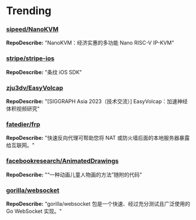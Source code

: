 
# Trending

### [sipeed/NanoKVM](https://github.com/sipeed/NanoKVM)
**RepoDescribe:** "NanoKVM：经济实惠的多功能 Nano RISC-V IP-KVM"
  

### [stripe/stripe-ios](https://github.com/stripe/stripe-ios)
**RepoDescribe:** "条纹 iOS SDK"
  

### [zju3dv/EasyVolcap](https://github.com/zju3dv/EasyVolcap)
**RepoDescribe:** "[SIGGRAPH Asia 2023（技术交流）] EasyVolcap：加速神经体积视频研究"
  

### [fatedier/frp](https://github.com/fatedier/frp)
**RepoDescribe:** "快速反向代理可帮助您将 NAT 或防火墙后面的本地服务器暴露给互联网。"
  

### [facebookresearch/AnimatedDrawings](https://github.com/facebookresearch/AnimatedDrawings)
**RepoDescribe:** "“一种动画儿童人物画的方法”随附的代码"
  

### [gorilla/websocket](https://github.com/gorilla/websocket)
**RepoDescribe:** "gorilla/websocket 包是一个快速、经过充分测试且广泛使用的 Go WebSocket 实现。"
  